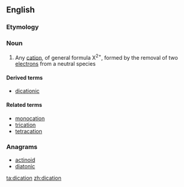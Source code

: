 ==English==

===Etymology===

{{prefix|di|cation}}

===Noun===
{{wikipedia}}
{{en-noun}}

# {{context|chemistry|lang=en}} Any [[cation]], of general formula X<sup>2+</sup>, formed by the removal of two [[electron]]s from a neutral species

====Derived terms====
* [[dicationic]]

====Related terms====
* [[monocation]]
* [[trication]]
* [[tetracation]]

===Anagrams===
* [[actinoid#English|actinoid]]
* [[diatonic#English|diatonic]]

[[ta:dication]]
[[zh:dication]]